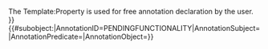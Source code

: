<noinclude>
The Template:Property is used for free annotation declaration by the user.
</noinclude><includeonly>{{PropName|{{#formredlink:target=Property:{{{1}}}|form=Property|link text={{{1}}}|existing page link text={{{1}}}|tooltip=Click to initialize this property...}}}}{{PropVal|[[{{{1}}}::{{{2}}}]]}}{{#subobject:|AnnotationID=PENDINGFUNCTIONALITY|AnnotationSubject={{FULLPAGENAME}}|AnnotationPredicate={{{1}}}|AnnotationObject={{{2|}}}}}</includeonly>
